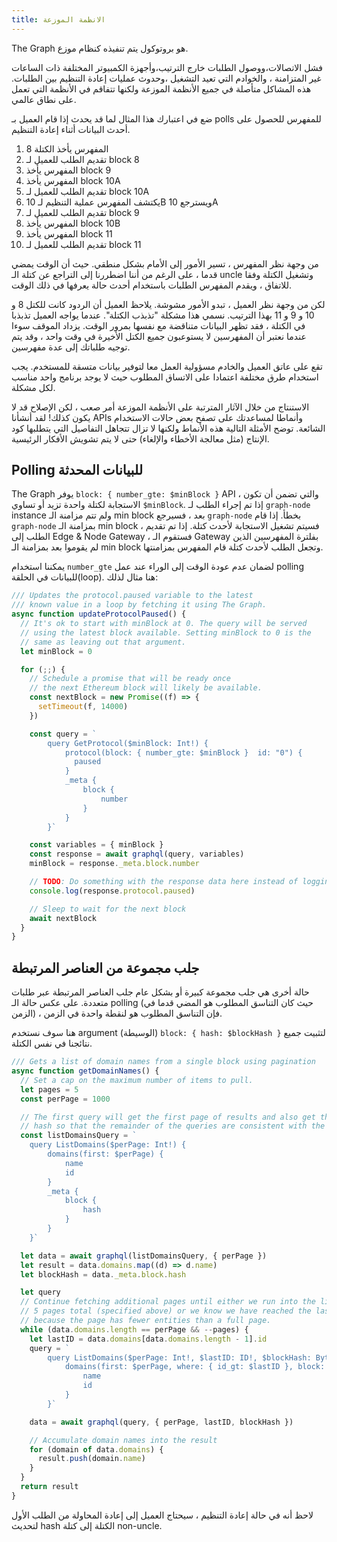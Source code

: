 ```yaml
---
title: الانظمة الموزعة
---
```


The Graph هو بروتوكول يتم تنفيذه كنظام موزع.

فشل الاتصالات،ووصول الطلبات خارج الترتيب،وأجهزة الكمبيوتر المختلفة ذات الساعات غير المتزامنة ، والخوادم التي تعيد التشغيل ،وحدوث عمليات إعادة التنظيم بين الطلبات. هذه المشاكل متأصلة في جميع الأنظمة الموزعة ولكنها تتفاقم في الأنظمة التي تعمل على نطاق عالمي.

ضع في اعتبارك هذا المثال لما قد يحدث إذا قام العميل بـ polls للمفهرس للحصول على أحدث البيانات أثناء إعادة التنظيم.

1. المفهرس يأخذ الكتلة 8
2. تقديم الطلب للعميل لـ block 8
3. المفهرس يأخذ block 9
4. المفهرس يأخذ block 10A
5. تقديم الطلب للعميل لـ block 10A
6. يكتشف المفهرس عملية التنظيم لـ 10B ويسترجع 10A
7. تقديم الطلب للعميل لـ block 9
8. المفهرس يأخذ block 10B
9. المفهرس يأخذ block 11
10. تقديم الطلب للعميل لـ block 11

من وجهة نظر المفهرس ، تسير الأمور إلى الأمام بشكل منطقي. حيث أن الوقت يمضي قدما ، على الرغم من أننا اضطررنا إلى التراجع عن كتلة الـ uncle وتشغيل الكتلة وفقا للاتفاق ، ويقدم المفهرس الطلبات باستخدام أحدث حالة يعرفها في ذلك الوقت.

لكن من وجهة نظر العميل ، تبدو الأمور مشوشة. يلاحظ العميل أن الردود كانت للكتل 8 و 10 و 9 و 11 بهذا الترتيب. نسمي هذا مشكلة "تذبذب الكتلة". عندما يواجه العميل تذبذبا في الكتلة ، فقد تظهر البيانات متناقضة مع نفسها بمرور الوقت. يزداد الموقف سوءا عندما نعتبر أن المفهرسين لا يستوعبون جميع الكتل الأخيرة في وقت واحد ، وقد يتم توجيه طلباتك إلى عدة مفهرسين.

تقع على عاتق العميل والخادم مسؤولية العمل معا لتوفير بيانات متسقة للمستخدم. يجب استخدام طرق مختلفة اعتمادا على الاتساق المطلوب حيث لا يوجد برنامج واحد مناسب لكل مشكلة.

الاستنتاج من خلال الآثار المترتبة على الأنظمة الموزعة أمر صعب ، لكن الإصلاح قد لا يكون كذلك! لقد أنشأنا APIs وأنماطا لمساعدتك على تصفح بعض حالات الاستخدام الشائعة. توضح الأمثلة التالية هذه الأنماط ولكنها لا تزال تتجاهل التفاصيل التي يتطلبها كود الإنتاج (مثل معالجة الأخطاء والإلغاء) حتى لا يتم تشويش الأفكار الرئيسية.

## Polling للبيانات المحدثة

The Graph يوفر `block: { number_gte: $minBlock }` API ، والتي تضمن أن تكون الاستجابة لكتلة واحدة تزيد أو تساوي `$minBlock`. إذا تم إجراء الطلب لـ `graph-node` instance ولم تتم مزامنة الـ min block بعد ، فسيرجع `graph-node` بخطأ. إذا قام `graph-node` بمزامنة الـ min block ، فسيتم تشغيل الاستجابة لأحدث كتلة. إذا تم تقديم الطلب إلى Edge & Node Gateway ، فستقوم الـ Gateway بفلترة المفهرسين الذين لم يقوموا بعد بمزامنة الـ min block وتجعل الطلب لأحدث كتلة قام المفهرس بمزامنتها.

يمكننا استخدام `number_gte` لضمان عدم عودة الوقت إلى الوراء عند عمل polling للبيانات في الحلقة(loop). هنا مثال لذلك:

```javascript
/// Updates the protocol.paused variable to the latest
/// known value in a loop by fetching it using The Graph.
async function updateProtocolPaused() {
  // It's ok to start with minBlock at 0. The query will be served
  // using the latest block available. Setting minBlock to 0 is the
  // same as leaving out that argument.
  let minBlock = 0

  for (;;) {
    // Schedule a promise that will be ready once
    // the next Ethereum block will likely be available.
    const nextBlock = new Promise((f) => {
      setTimeout(f, 14000)
    })

    const query = `
        query GetProtocol($minBlock: Int!) {
            protocol(block: { number_gte: $minBlock }  id: "0") {
              paused
            }
            _meta {
                block {
                    number
                }
            }
        }`

    const variables = { minBlock }
    const response = await graphql(query, variables)
    minBlock = response._meta.block.number

    // TODO: Do something with the response data here instead of logging it.
    console.log(response.protocol.paused)

    // Sleep to wait for the next block
    await nextBlock
  }
}
```

## جلب مجموعة من العناصر المرتبطة

حالة أخرى هي جلب مجموعة كبيرة أو بشكل عام جلب العناصر المرتبطة عبر طلبات متعددة. على عكس حالة الـ polling (حيث كان التناسق المطلوب هو المضي قدما في الزمن) ، فإن التناسق المطلوب هو لنقطة واحدة في الزمن.

هنا سوف نستخدم argument (الوسيطة) `block: { hash: $blockHash }` لتثبيت جميع نتائجنا في نفس الكتلة.

```javascript
/// Gets a list of domain names from a single block using pagination
async function getDomainNames() {
  // Set a cap on the maximum number of items to pull.
  let pages = 5
  const perPage = 1000

  // The first query will get the first page of results and also get the block
  // hash so that the remainder of the queries are consistent with the first.
  const listDomainsQuery = `
    query ListDomains($perPage: Int!) {
        domains(first: $perPage) {
            name
            id
        }
        _meta {
            block {
                hash
            }
        }
    }`

  let data = await graphql(listDomainsQuery, { perPage })
  let result = data.domains.map((d) => d.name)
  let blockHash = data._meta.block.hash

  let query
  // Continue fetching additional pages until either we run into the limit of
  // 5 pages total (specified above) or we know we have reached the last page
  // because the page has fewer entities than a full page.
  while (data.domains.length == perPage && --pages) {
    let lastID = data.domains[data.domains.length - 1].id
    query = `
        query ListDomains($perPage: Int!, $lastID: ID!, $blockHash: Bytes!) {
            domains(first: $perPage, where: { id_gt: $lastID }, block: { hash: $blockHash }) {
                name
                id
            }
        }`

    data = await graphql(query, { perPage, lastID, blockHash })

    // Accumulate domain names into the result
    for (domain of data.domains) {
      result.push(domain.name)
    }
  }
  return result
}
```

لاحظ أنه في حالة إعادة التنظيم ، سيحتاج العميل إلى إعادة المحاولة من الطلب الأول لتحديث hash الكتلة إلى كتلة non-uncle.
